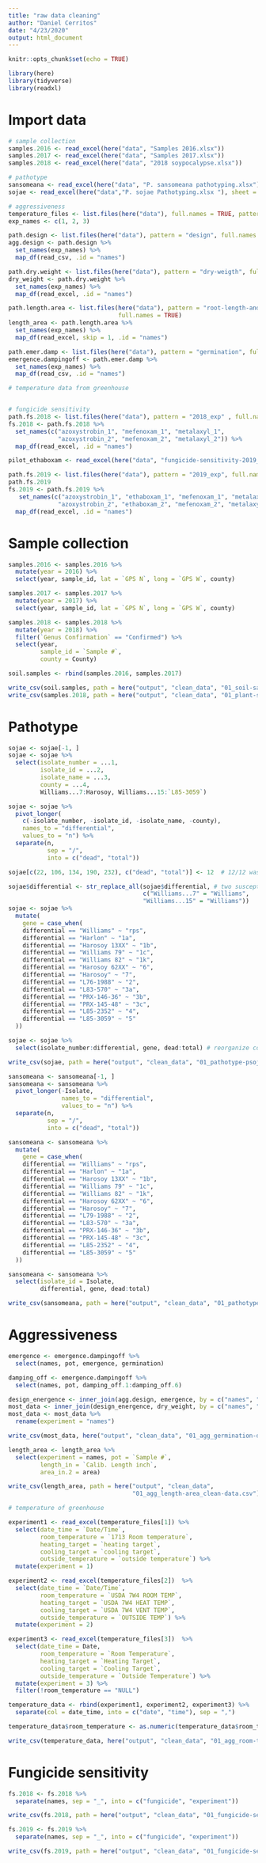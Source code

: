 ```yaml
---
title: "raw data cleaning"
author: "Daniel Cerritos"
date: "4/23/2020"
output: html_document
---
```


```r
knitr::opts_chunk$set(echo = TRUE)
```

```r
library(here)
library(tidyverse)
library(readxl)
```

# Import data

```r
# sample collection 
samples.2016 <- read_excel(here("data", "Samples 2016.xlsx"))
samples.2017 <- read_excel(here("data", "Samples 2017.xlsx"))
samples.2018 <- read_excel(here("data", "2018 soypocalypse.xlsx"))

# pathotype  
sansomeana <- read_excel(here("data", "P. sansomeana pathotyping.xlsx"))
sojae <- read_excel(here("data","P. sojae Pathotyping.xlsx "), sheet = 3)

# aggressiveness 
temperature_files <- list.files(here("data"), full.names = TRUE, pattern = "temperature")
exp_names <- c(1, 2, 3)

path.design <- list.files(here("data"), pattern = "design", full.names = TRUE)
agg.design <- path.design %>% 
  set_names(exp_names) %>% 
  map_df(read_csv, .id = "names")

path.dry.weight <- list.files(here("data"), pattern = "dry-weigth", full.names = TRUE)
dry_weight <- path.dry.weight %>% 
  set_names(exp_names) %>% 
  map_df(read_excel, .id = "names")

path.length.area <- list.files(here("data"), pattern = "root-length-and-area", 
                               full.names = TRUE)
length_area <- path.length.area %>% 
  set_names(exp_names) %>% 
  map_df(read_excel, skip = 1, .id = "names")

path.emer.damp <- list.files(here("data"), pattern = "germination", full.names = TRUE)
emergence.dampingoff <- path.emer.damp %>% 
  set_names(exp_names) %>% 
  map_df(read_csv, .id = "names")

# temperature data from greenhouse 


# fungicide sensitivity
path.fs.2018 <- list.files(here("data"), pattern = "2018_exp" , full.names = TRUE)
fs.2018 <- path.fs.2018 %>% 
  set_names(c("azoxystrobin_1", "mefenoxam_1", "metalaxyl_1", 
              "azoxystrobin_2", "mefenoxam_2", "metalaxyl_2")) %>% 
  map_df(read_excel, .id = "names")

pilot_ethaboxam <- read_excel(here("data", "fungicide-sensitivity-2019_pilot_ethaboxam.xlsx"))

path.fs.2019 <- list.files(here("data"), pattern = "2019_exp", full.names = TRUE)
path.fs.2019
fs.2019 <- path.fs.2019 %>% 
   set_names(c("azoxystrobin_1", "ethaboxam_1", "mefenoxam_1", "metalaxyl_1", 
              "azoxystrobin_2", "ethaboxam_2", "mefenoxam_2", "metalaxyl_2")) %>% 
  map_df(read_excel, .id = "names")
```

# Sample collection

```r

samples.2016 <- samples.2016 %>% 
  mutate(year = 2016) %>% 
  select(year, sample_id, lat = `GPS N`, long = `GPS W`, county)

samples.2017 <- samples.2017 %>% 
  mutate(year = 2017) %>% 
  select(year, sample_id, lat = `GPS N`, long = `GPS W`, county)

samples.2018 <- samples.2018 %>% 
  mutate(year = 2018) %>% 
  filter(`Genus Confirmation` == "Confirmed") %>% 
  select(year, 
         sample_id = `Sample #`, 
         county = County)

soil.samples <- rbind(samples.2016, samples.2017)

write_csv(soil.samples, path = here("output", "clean_data", "01_soil-samples-2016-2017_clean-data.csv"))
write_csv(samples.2018, path = here("output", "clean_data", "01_plant-samples-2018_clean-data.csv"))

```

# Pathotype

```r
sojae <- sojae[-1, ] 
sojae <- sojae %>% 
  select(isolate_number = ...1,
         isolate_id = ...2,
         isolate_name = ...3, 
         county = ...4,
         Williams...7:Harosoy, Williams...15:`L85-3059`)

sojae <- sojae %>% 
  pivot_longer(
    c(-isolate_number, -isolate_id, -isolate_name, -county), 
    names_to = "differential", 
    values_to = "n") %>% 
  separate(n, 
           sep = "/", 
           into = c("dead", "total"))

sojae[c(22, 106, 134, 190, 232), c("dead", "total")] <- 12  # 12/12 was transfomed to date

sojae$differential <- str_replace_all(sojae$differential, # two susceptible controls included
                                      c("Williams...7" = "Williams", 
                                      "Williams...15" = "Williams")) 
sojae <- sojae %>% 
  mutate(
    gene = case_when(
    differential == "Williams" ~ "rps",
    differential == "Harlon" ~ "1a", 
    differential == "Harosoy 13XX" ~ "1b", 
    differential == "Williams 79" ~ "1c", 
    differential == "Williams 82" ~ "1k", 
    differential == "Harosoy 62XX" ~ "6", 
    differential == "Harosoy" ~ "7", 
    differential == "L76-1988" ~ "2", 
    differential == "L83-570" ~ "3a", 
    differential == "PRX-146-36" ~ "3b", 
    differential == "PRX-145-48" ~ "3c", 
    differential == "L85-2352" ~ "4", 
    differential == "L85-3059" ~ "5"
  ))

sojae <- sojae %>% 
  select(isolate_number:differential, gene, dead:total) # reorganize columns 

write_csv(sojae, path = here("output", "clean_data", "01_pathotype-psojae_clean-data.csv"))
```

```r
sansomeana <- sansomeana[-1, ]
sansomeana <- sansomeana %>% 
  pivot_longer(-Isolate, 
               names_to = "differential", 
               values_to = "n") %>% 
  separate(n, 
           sep = "/", 
           into = c("dead", "total"))

sansomeana <- sansomeana %>% 
  mutate(
    gene = case_when(
    differential == "Williams" ~ "rps",
    differential == "Harlon" ~ "1a", 
    differential == "Harosoy 13XX" ~ "1b", 
    differential == "Williams 79" ~ "1c", 
    differential == "Williams 82" ~ "1k", 
    differential == "Harosoy 62XX" ~ "6", 
    differential == "Harosoy" ~ "7", 
    differential == "L79-1988" ~ "2", 
    differential == "L83-570" ~ "3a", 
    differential == "PRX-146-36" ~ "3b", 
    differential == "PRX-145-48" ~ "3c", 
    differential == "L85-2352" ~ "4", 
    differential == "L85-3059" ~ "5"
  ))

sansomeana <- sansomeana %>%
  select(isolate_id = Isolate, 
         differential, gene, dead:total) 

write_csv(sansomeana, path = here("output", "clean_data", "01_pathotype-psansomeana_clean-data.csv"))
```

# Aggressiveness

```r
emergence <- emergence.dampingoff %>% 
  select(names, pot, emergence, germination)

damping_off <- emergence.dampingoff %>% 
  select(names, pot, damping_off.1:damping_off.6)

design_energence <- inner_join(agg.design, emergence, by = c("names", "pot")) 
most_data <- inner_join(design_energence, dry_weight, by = c("names", "pot"))
most_data <- most_data %>% 
  rename(experiment = "names")

write_csv(most_data, here("output", "clean_data", "01_agg_germination-dry-weigth_clean-data.csv"))

length_area <- length_area %>% 
  select(experiment = names, pot = `Sample #`,
         length_in = `Calib. Length inch`, 
         area_in.2 = area)

write_csv(length_area, path = here("output", "clean_data",
                                   "01_agg_length-area_clean-data.csv"))

# temperature of greenhouse

```

```r
experiment1 <- read_excel(temperature_files[1]) %>% 
  select(date_time = `Date/Time`, 
         room_temperature = `1713 Room temperature`, 
         heating_target = `heating target`, 
         cooling_target = `cooling target`,
         outside_temperature = `outside temperature`) %>% 
  mutate(experiment = 1)

experiment2 <- read_excel(temperature_files[2])  %>% 
  select(date_time = `Date/Time`, 
         room_temperature = `USDA 7W4 ROOM TEMP`, 
         heating_target = `USDA 7W4 HEAT TEMP`, 
         cooling_target = `USDA 7W4 VENT TEMP`,
         outside_temperature = `OUTSIDE TEMP`) %>% 
  mutate(experiment = 2)

experiment3 <- read_excel(temperature_files[3])  %>% 
  select(date_time = Date, 
         room_temperature = `Room Temperature`, 
         heating_target = `Heating Target`, 
         cooling_target = `Cooling Target`,
         outside_temperature = `Outside Temperature`) %>% 
  mutate(experiment = 3) %>% 
  filter(!room_temperature == "NULL")

temperature_data <- rbind(experiment1, experiment2, experiment3) %>% 
  separate(col = date_time, into = c("date", "time"), sep = ",") 

temperature_data$room_temperature <- as.numeric(temperature_data$room_temperature)

write_csv(temperature_data, here("output", "clean_data", "01_agg_room-temperature_clean-data.csv"))
```

# Fungicide sensitivity 

```r
fs.2018 <- fs.2018 %>% 
  separate(names, sep = "_", into = c("fungicide", "experiment"))

write_csv(fs.2018, path = here("output", "clean_data", "01_fungicide-sensitivity-2018_clean-data.csv"))

fs.2019 <- fs.2019 %>% 
  separate(names, sep = "_", into = c("fungicide", "experiment"))

write_csv(fs.2019, path = here("output", "clean_data", "01_fungicide-sensitivity-2019_clean-data.csv"))
```


